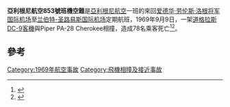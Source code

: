 {{Expand english}}
{{Infobox Airliner accident
|Name = Allegheny Airlines Flight 853
|Date = 1969年9月9日
|Type = [[空中相撞|空中相撞]]
|Occurrence_type=Accident
|Site               = 美國Moral Township
|Total_fatalities   = 83
|total_survivors    = 0
|Plane1_image       = Douglas DC-9-30 Allegheny N993VJ.png
|plane1_caption     = <br>An Allegheny Airlines DC-9-30, [[Circa|c.]]1970
|Plane1_type        = [[道格拉斯DC-9|道格拉斯DC-9]]
|plane1_operator    = [[亞利根尼航空|亞利根尼航空]]
|plane1_tailnum     = {{airreg|N|988VJ|disaster}}
|plane1_origin      = [[爱德华·劳伦斯·洛根将军国际机场|爱德华·劳伦斯·洛根将军国际机场]]
|plane1_destination = [[兰伯特-圣路易斯国际机场|兰伯特-圣路易斯国际机场]]
|plane1_passengers  = 78
|plane1_crew        = 4
|plane1_survivors   = 0
|plane2_image       = PiperPA-28-236DakotaC-GGFSPhoto4.JPG
|plane2_caption     = <br>Piper PA-28 similar to accident aircraft
|plane2_type        = [[Piper_Cherokee|Piper PA-28]]
|plane2_operator    = Private
|plane2_tailnum     = N7374J
|plane2_origin      = 
|plane2_destination = 
|plane2_passengers  = 0
|plane2_crew        = 1
|plane2_survivors   = 0
}}

'''亞利根尼航空853號班機空難'''是[[亞利根尼航空|亞利根尼航空]]一班的來回[[爱德华·劳伦斯·洛根将军国际机场|爱德华·劳伦斯·洛根将军国际机场]]至[[兰伯特-圣路易斯国际机场|兰伯特-圣路易斯国际机场]]定期航班，1969年9月9日，一架[[道格拉斯DC-9|道格拉斯DC-9]][[客機|客機]]與Piper PA-28 Cherokee相撞，造成78名乘客死亡<ref name="ntsb">{{Cite web |url=http://libraryonline.erau.edu/online-full-text/ntsb/aircraft-accident-reports/AAR70-15.pdf |title=NTSB Report (PDF) |accessdate=2014-07-25 |archive-date=2016-04-24 |archive-url=https://web.archive.org/web/20160424084008/http://libraryonline.erau.edu/online-full-text/ntsb/aircraft-accident-reports/AAR70-15.pdf |dead-url=no }}</ref><ref name="pics">{{cite web |title=Allegheny 853 Crash Site Pictures |work=www.mcglaun.com |url=http://www.mcglaun.com/1969pics.htm |author=McGlaun, Dan |accessdate=2008-01-27 |archive-date=2020-08-03 |archive-url=https://web.archive.org/web/20200803220323/http://www.mcglaun.com/1969pics.htm |dead-url=no }}</ref>。

==參考==
<references/>


{{1969年航空事故}}
[[Category:1969年航空事故|Category:1969年航空事故]]
[[Category:飛機相撞及接近事故|Category:飛機相撞及接近事故]]